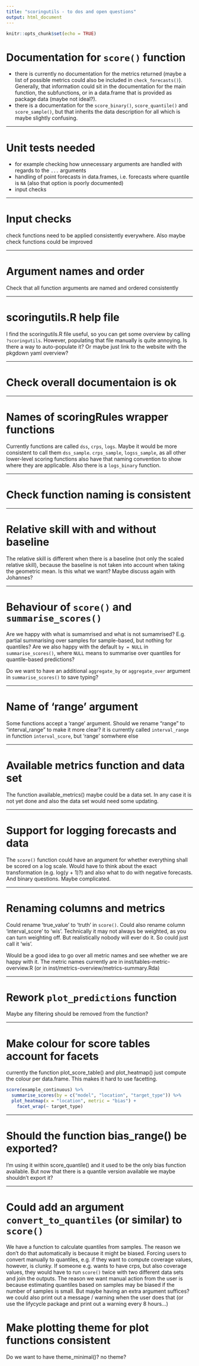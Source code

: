 ```yaml
---
title: "scoringutils - to dos and open questions"
output: html_document
---
```


```r
knitr::opts_chunk$set(echo = TRUE)
```

# Documentation for `score()` function

- there is currently no documentation for the metrics returned (maybe a list of possible metrics could also be included in `check_forecasts()`). Generally, that information could sit in the documentation for the main function, the subfunctions, or in a data.frame that is provided as package data (maybe not ideal?). 
- there is a documentation for the `score_binary()`, `score_quantile()` and `score_sample()`, but that inherits the data description for all which is maybe slightly confusing. 

---

# Unit tests needed

- for example checking how unnecessary arguments are handled with regards to the `...` arguments
- handling of point forecasts in data.frames, i.e. forecasts where quantile is `NA` (also that option is poorly documented)
- input checks

---

# Input checks

check functions need to be applied consistently everywhere. Also maybe check functions could be improved

---

# Argument names and order

Check that all function arguments are named and ordered consistently

---

# scoringutils.R help file

I find the scoringutils.R file useful, so you can get some overview by calling `?scoringutils`. However, populating that file manually is quite annoying. Is there a way to auto-populate it? Or maybe just link to the website with the pkgdown yaml overview? 

---

# Check overall documentaion is ok

---

# Names of scoringRules wrapper functions

Currently functions are called `dss`, `crps`, `logs`. Maybe it would be more consistent to call them `dss_sample`. `crps_sample`, `logss_sample`, as all other lower-level scoring functions also have that naming convention to show where they are applicable. Also there is a `logs_binary` function. 

---

# Check function naming is consistent

---

# Relative skill with and without baseline

The relative skill is different when there is a baseline (not only the scaled relative skill), because the baseline is not taken into account when taking the geometric mean. Is this what we want? Maybe discuss again with Johannes? 

---

# Behaviour of `score()` and `summarise_scores()`

Are we happy with what is sumamrised and what is not sumamrised? E.g. partial summarising over samples for sample-based, but nothing for quantiles? Are we also happy with the default `by = NULL` in `summarise_scores()`, where `NULL` means to summarise over quantiles for quantile-based predictions? 

Do we want to have an additional `aggregate_by` or `aggregate_over` argument in `summarise_scores()` to save typing?

---

# Name of 'range' argument

Some functions accept a 'range' argument. Should we rename "range" to "interval_range" to make it more clear? it is currently called `interval_range` in function `interval_score`, but 'range' somwhere else

---

# Available metrics function and data set

The function available_metrics() maybe could be a data set. In any case it is not yet done and also the data set would need some updating. 

--- 

# Support for logging forecasts and data

The `score()` function could have an argument for whether everything shall be scored on a log scale. Would have to think about the exact transformation (e.g. log(y + 1)?) and also what to do with negative forecasts. And binary questions. Maybe complicated. 


---

# Renaming columns and metrics

Could rename 'true_value' to 'truth' in `score()`. Could also rename column 'interval_score' to 'wis'. Technically it may not always be weighted, as you can turn weighting off. But realistically nobody will ever do it. So could just call it 'wis'. 

Would be a good idea to go over all metric names and see whether we are happy with it. The metric names currently are in inst/tables-metric-overview.R (or in inst/metrics-overview/metrics-summary.Rda)


--- 

# Rework `plot_predictions` function

Maybe any filtering should be removed from the function? 

--- 

# Make colour for score tables account for facets

currently the function plot_score_table() and plot_heatmap() just compute the colour per data.frame. This makes it hard to use facetting. 

```r
score(example_continuous) %>%
  summarise_scores(by = c("model", "location", "target_type")) %>%
  plot_heatmap(x = "location", metric = "bias") + 
    facet_wrap(~ target_type)
```


---

# Should the function bias_range() be exported? 

I'm using it within score_quantile() and it used to be the only bias function available. But now that there is a quantile version available we maybe shouldn't export it? 


---

# Could add an argument `convert_to_quantiles` (or similar) to `score()`

We have a function to calculate quantiles from samples. The reason we don't do that automatically is because it might be biased. Forcing users to convert manually to quantiles, e.g. if they want to compute coverage values, however, is clunky. If someone e.g. wants to have crps, but also coverage values, they would have to run `score()` twice with two different data sets and join the outputs. The reason we want manual action from the user is because estimating quantiles based on samples may be biased if the number of samples is small. But maybe having an extra argument suffices? we could also print out a message / warning when the user does that (or use the lifycycle package and print out a warning every 8 hours...)

# Make plotting theme for plot functions consistent

Do we want to have theme_minimal()? no theme? 
